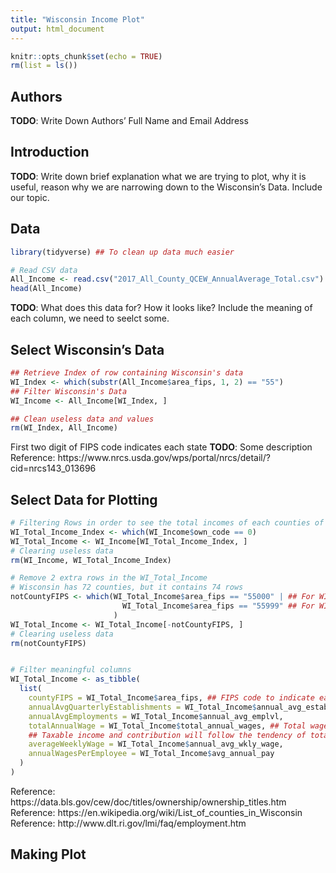 ```yaml
---
title: "Wisconsin Income Plot"
output: html_document
---
```


```r
knitr::opts_chunk$set(echo = TRUE)
rm(list = ls())
```

## Authors

**TODO**: Write Down Authors' Full Name and Email Address


## Introduction

**TODO**: Write down brief explanation what we are trying to plot, why it is useful, reason why we are narrowing down to the Wisconsin's Data. Include our topic.


## Data

```r

library(tidyverse) ## To clean up data much easier

# Read CSV data
All_Income <- read.csv("2017_All_County_QCEW_AnnualAverage_Total.csv")
head(All_Income)

```

**TODO**: What does this data for? How it looks like? Include the meaning of each column, we need to seelct some.


## Select Wisconsin's Data

```r

## Retrieve Index of row containing Wisconsin's data
WI_Index <- which(substr(All_Income$area_fips, 1, 2) == "55")
## Filter Wisconsin's Data
WI_Income <- All_Income[WI_Index, ]

## Clean useless data and values
rm(WI_Index, All_Income)

```

First two digit of FIPS code indicates each state
**TODO**: Some description
Reference: https://www.nrcs.usda.gov/wps/portal/nrcs/detail/?cid=nrcs143_013696


## Select Data for Plotting

```r

# Filtering Rows in order to see the total incomes of each counties of Wisconsin
WI_Total_Income_Index <- which(WI_Income$own_code == 0)
WI_Total_Income <- WI_Income[WI_Total_Income_Index, ]
# Clearing useless data
rm(WI_Income, WI_Total_Income_Index)

# Remove 2 extra rows in the WI_Total_Income
# Wisconsin has 72 counties, but it contains 74 rows
notCountyFIPS <- which(WI_Total_Income$area_fips == "55000" | ## For WI cummulated
                         WI_Total_Income$area_fips == "55999" ## For WI Unknowns
                       )
WI_Total_Income <- WI_Total_Income[-notCountyFIPS, ]
# Clearing useless data
rm(notCountyFIPS)


# Filter meaningful columns
WI_Total_Income <- as_tibble(
  list(
    countyFIPS = WI_Total_Income$area_fips, ## FIPS code to indicate each county
    annualAvgQuarterlyEstablishments = WI_Total_Income$annual_avg_estabs,
    annualAvgEmployments = WI_Total_Income$annual_avg_emplvl,
    totalAnnualWage = WI_Total_Income$total_annual_wages, ## Total wages (Income)
    ## Taxable income and contribution will follow the tendency of total annual wages
    averageWeeklyWage = WI_Total_Income$annual_avg_wkly_wage,
    annualWagesPerEmployee = WI_Total_Income$avg_annual_pay
  )
)

```

Reference: https://data.bls.gov/cew/doc/titles/ownership/ownership_titles.htm
Reference: https://en.wikipedia.org/wiki/List_of_counties_in_Wisconsin
Reference: http://www.dlt.ri.gov/lmi/faq/employment.htm



## Making Plot